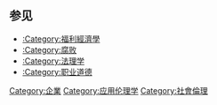 {{Cat main|商业道德}}

==参见==
*[[:Category:福利經濟學|:Category:福利經濟學]]
*[[:Category:腐败|:Category:腐败]]
*[[:Category:法理学|:Category:法理学]]
*[[:Category:职业道德|:Category:职业道德]]

[[Category:企業|Category:企業]]
[[Category:应用伦理学|Category:应用伦理学]]
[[Category:社會倫理|Category:社會倫理]]